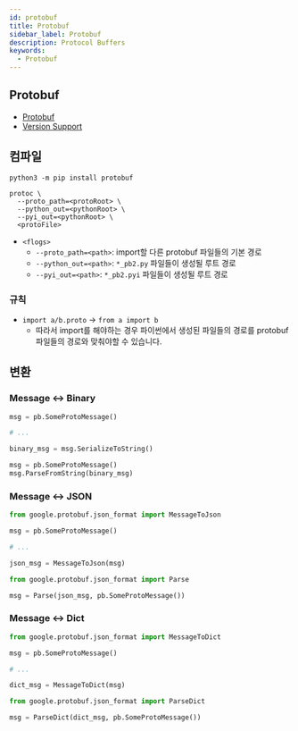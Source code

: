 ```yaml
---
id: protobuf
title: Protobuf
sidebar_label: Protobuf
description: Protocol Buffers
keywords:
  - Protobuf
---
```


## Protobuf

- [Protobuf](/docs/lang/design/protocol-spec/protobuf/protobuf.mdx)
- [Version Support](https://protobuf.dev/support/version-support/#python)

## 컴파일

```shell
python3 -m pip install protobuf
```

```shell
protoc \
  --proto_path=<protoRoot> \
  --python_out=<pythonRoot> \
  --pyi_out=<pythonRoot> \
  <protoFile>
```

- `<flogs>`
  - `--proto_path=<path>`: import할 다른 protobuf 파일들의 기본 경로
  - `--python_out=<path>`: `*_pb2.py` 파일들이 생성될 루트 경로
  - `--pyi_out=<path>`: `*_pb2.pyi` 파일들이 생성될 루트 경로

### 규칙

- `import a/b.proto` -\> `from a import b`
  - 따라서 import를 해야하는 경우 파이썬에서 생성된 파일들의 경로를 protobuf 파일들의 경로와 맞춰야할 수 있습니다.

## 변환

### Message \<-\> Binary

```python
msg = pb.SomeProtoMessage()

# ...

binary_msg = msg.SerializeToString()
```

```python
msg = pb.SomeProtoMessage()
msg.ParseFromString(binary_msg)
```

### Message \<-\> JSON

```python
from google.protobuf.json_format import MessageToJson

msg = pb.SomeProtoMessage()

# ...

json_msg = MessageToJson(msg)
```

```python
from google.protobuf.json_format import Parse

msg = Parse(json_msg, pb.SomeProtoMessage())
```

### Message \<-\> Dict

```python
from google.protobuf.json_format import MessageToDict

msg = pb.SomeProtoMessage()

# ...

dict_msg = MessageToDict(msg)
```

```python
from google.protobuf.json_format import ParseDict

msg = ParseDict(dict_msg, pb.SomeProtoMessage())
```
